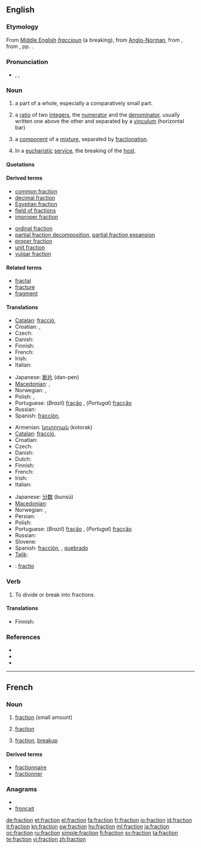 ==English==

===Etymology===
From [[Middle English]] ''[[fraccioun]]'' (a breaking), from [[Anglo-Norman]], from {{etyl|la}} {{term|fractio||a breaking, a breaking into pieces, in ML. a fragment, portion}}, from {{term|frangere||to break}}, pp. {{term|fractus}}.

===Pronunciation===
* {{enPR|frăkʹshən}}, {{IPA|/ˈfræk.ʃən/}}, {{SAMPA|/"fr{kS@n/}}
*: {{rhymes|ækʃən}}

===Noun===
{{en-noun}}

# a part of a whole, especially a comparatively small part.
# {{arithmetic}} a [[ratio]] of two [[integer]]s, the [[numerator]] and the [[denominator]], usually written one above the other and separated by a [[vinculum]] (horizontal bar) <!--[[rational number]] (a rational number can always be expressed as a fraction, but that does not make it same thing)-->
# {{chemistry}} a [[component]] of a [[mixture]], separated by [[fractionation]].
# In a [[eucharistic]] [[service]], the breaking of the [[host#Noun_3|host]].

====Quotations====
{{seeCites}}

====Derived terms====
{{top2}}
* [[common fraction]]
* [[decimal fraction]]
* [[Egyptian fraction]]
* [[field of fractions]]
* [[improper fraction]]
{{mid2}}
* [[ordinal fraction]]
* [[partial fraction decomposition]], [[partial fraction expansion]]
* [[proper fraction]]
* [[unit fraction]]
* [[vulgar fraction]]
{{bottom}}

====Related terms====
* [[fractal]]
* [[fracture]]
* [[fragment]]

====Translations====
{{trans-top|part of a whole}}
* [[Catalan]]: [[fracció]], {{f}}
* Croatian: {{t+|hr|dio|m|alt=dȉo}}, {{t|hr|odsječak|m|alt=òdsječak}}
* Czech: {{t-|cs|zlomek|m}}
* Danish: {{t|da|brøkdel|c}}
* Finnish: {{t-|fi|murto-osa}}
* French: {{t+|fr|fraction|f}}
* Irish: {{t|ga|codán|m|xs=Irish}}
* Italian: {{t-|it|frazione|f}}
{{trans-mid}}
* Japanese: [[断片]] (dan-pen)
* [[Macedonian]]: {{t|mk|дел|m|tr=del}},  {{t|mk|делче|n|tr=délče}}
* Norwegian: {{t-|no|andel|m}}, {{t|no|fraksjon|m}}
* Polish: {{t+|pl|ułamek|m}}, {{t+|pl|cząstka|f}}
* Portuguese: (''Brazil'') [[fração]] {{f}}, (''Portugal'') [[fracção]] {{f}}
* Russian: {{t+|ru|часть|f}}
* Spanish: [[fracción]], {{f}}
{{trans-bottom}}

{{trans-top|{{arithmetic}} ratio of integers}}
* Armenian: [[կոտորակ]] (kotorak)
* [[Catalan]]: [[fracció]], {{f}}
* Croatian: {{t-|hr|razlomak|m|alt=rázlomak}}
* Czech: {{t-|cs|zlomek|m}}
* Danish: {{t-|da|brøk|c}}
* Dutch: {{t+|nl|breuk|c}}
* Finnish: {{t+|fi|murtoluku}}
* French: {{t+|fr|fraction|f}}
* Irish: {{t|ga|codán|m|xs=Irish}}
* Italian: {{t-|it|frazione|f}}
{{trans-mid}}
* Japanese: [[分数]] (bunsū)
* [[Macedonian]]: {{t|mk|дропка|f|tr=drópka}}
* Norwegian: {{t+|no|brøk|m}}, {{t|no|fraksjon|m}}
* Persian: {{t|fa|کسر|xs=Persian}}
* Polish: {{t+|pl|ułamek|m}}
* Portuguese: (''Brazil'') [[fração]] {{f}}, (''Portugal'') [[fracção]] {{f}}
* Russian: {{t+|ru|дробь|f}}
* Slovene: {{t+|sl|ulomek|m}}
* Spanish: [[fracción]], {{f}}, [[quebrado]] {{m}}
* [[Tajik]]: {{t|tg|каср|sc=Cyrl|xs=Tajik}}
{{trans-bottom}}

{{checktrans-top}}
* {{ttbc|Latin}}: [[fractio]]
{{trans-bottom}}

===Verb===
{{en-verb}}

# To divide or break into fractions.

====Translations====
{{trans-top|to divide intio fractions}}
* Finnish: {{t-|fi|fraktioida}}
{{trans-mid}}
{{trans-bottom}}

===References===
* {{R:Dictionary.com|fraction}}
* {{R:American Heritage 2000|fraction}}
* {{R:WordNet 2003|fraction}}
----
==French==

===Noun===
{{fr-noun|f}}

# [[fraction]] (small amount)
# {{math|lang=fr}} [[fraction]]
# [[fraction]], [[breakup]]

====Derived terms====
*[[fractionnaire]]
*[[fractionner]]

===Anagrams===
* {{alphagram|acfinort}}
* [[fronçait#French|fronçait]]

[[de:fraction]]
[[et:fraction]]
[[el:fraction]]
[[fa:fraction]]
[[fr:fraction]]
[[io:fraction]]
[[id:fraction]]
[[it:fraction]]
[[kn:fraction]]
[[sw:fraction]]
[[hu:fraction]]
[[ml:fraction]]
[[ja:fraction]]
[[oc:fraction]]
[[ru:fraction]]
[[simple:fraction]]
[[fi:fraction]]
[[sv:fraction]]
[[ta:fraction]]
[[te:fraction]]
[[vi:fraction]]
[[zh:fraction]]